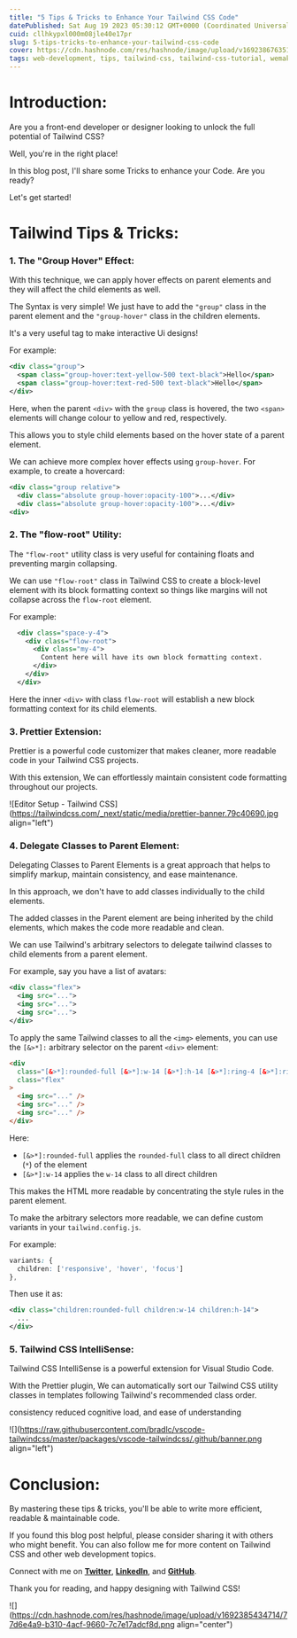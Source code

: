 ```yaml
---
title: "5 Tips & Tricks to Enhance Your Tailwind CSS Code"
datePublished: Sat Aug 19 2023 05:30:12 GMT+0000 (Coordinated Universal Time)
cuid: cllhkypxl000m08jle40e17pr
slug: 5-tips-tricks-to-enhance-your-tailwind-css-code
cover: https://cdn.hashnode.com/res/hashnode/image/upload/v1692386763515/e32525a8-334f-4f2e-bea7-b49d792d4e25.png
tags: web-development, tips, tailwind-css, tailwind-css-tutorial, wemakedevs
---
```


# Introduction:

Are you a front-end developer or designer looking to unlock the full potential of Tailwind CSS?

Well, you're in the right place!

In this blog post, I'll share some Tricks to enhance your Code. Are you ready?

Let's get started!

# Tailwind Tips & Tricks:

### 1\. The "Group Hover" Effect:

With this technique, we can apply hover effects on parent elements and they will affect the child elements as well.

The Syntax is very simple! We just have to add the `"group"` class in the parent element and the `"group-hover"` class in the children elements.

It's a very useful tag to make interactive Ui designs!

For example:

```xml
<div class="group">
  <span class="group-hover:text-yellow-500 text-black">Hello</span>
  <span class="group-hover:text-red-500 text-black">Hello</span>
</div>
```

Here, when the parent `<div>` with the `group` class is hovered, the two `<span>` elements will change colour to yellow and red, respectively.

This allows you to style child elements based on the hover state of a parent element.

We can achieve more complex hover effects using `group-hover`. For example, to create a hovercard:

```xml
<div class="group relative">
  <div class="absolute group-hover:opacity-100">...</div>
  <div class="absolute group-hover:opacity-100">...</div>
<div>
```

### 2\. The "flow-root" Utility:

The `"flow-root"` utility class is very useful for containing floats and preventing margin collapsing.

We can use `"flow-root"` class in Tailwind CSS to create a block-level element with its block formatting context so things like margins will not collapse across the `flow-root` element.

For example:

```xml
  <div class="space-y-4">
    <div class="flow-root">
      <div class="my-4">
        Content here will have its own block formatting context.
      </div>
    </div>
  </div>
```

Here the inner `<div>` with class `flow-root` will establish a new block formatting context for its child elements.

### 3\. Prettier Extension:

Prettier is a powerful code customizer that makes cleaner, more readable code in your Tailwind CSS projects.

With this extension, We can effortlessly maintain consistent code formatting throughout our projects.

![Editor Setup - Tailwind CSS](https://tailwindcss.com/_next/static/media/prettier-banner.79c40690.jpg align="left")

### 4\. Delegate Classes to Parent Element:

Delegating Classes to Parent Elements is a great approach that helps to simplify markup, maintain consistency, and ease maintenance.

In this approach, we don't have to add classes individually to the child elements.

The added classes in the Parent element are being inherited by the child elements, which makes the code more readable and clean.

We can use Tailwind's arbitrary selectors to delegate tailwind classes to child elements from a parent element.

For example, say you have a list of avatars:

```xml
<div class="flex">
  <img src="...">
  <img src="...">
  <img src="...">
</div>
```

To apply the same Tailwind classes to all the `<img>` elements, you can use the `[&>*]:` arbitrary selector on the parent `<div>` element:

```html
<div
  class="[&>*]:rounded-full [&>*]:w-14 [&>*]:h-14 [&>*]:ring-4 [&>*]:ring-white"
  class="flex"
>
  <img src="..." />
  <img src="..." />
  <img src="..." />
</div>
```

Here:

- `[&>*]:rounded-full` applies the `rounded-full` class to all direct children (`*`) of the element
- `[&>*]:w-14` applies the `w-14` class to all direct children

This makes the HTML more readable by concentrating the style rules in the parent element.

To make the arbitrary selectors more readable, we can define custom variants in your `tailwind.config.js`.

For example:

```css
variants: {
  children: ['responsive', 'hover', 'focus']
},
```

Then use it as:

```xml
<div class="children:rounded-full children:w-14 children:h-14">
  ...
</div>
```

### 5\. Tailwind CSS IntelliSense:

Tailwind CSS IntelliSense is a powerful extension for Visual Studio Code.

With the Prettier plugin, We can automatically sort our Tailwind CSS utility classes in templates following Tailwind's recommended class order.

consistency reduced cognitive load, and ease of understanding

![](https://raw.githubusercontent.com/bradlc/vscode-tailwindcss/master/packages/vscode-tailwindcss/.github/banner.png align="left")

# Conclusion:

By mastering these tips & tricks, you'll be able to write more efficient, readable & maintainable code.

If you found this blog post helpful, please consider sharing it with others who might benefit. You can also follow me for more content on Tailwind CSS and other web development topics.

Connect with me on [**Twitter**](https://twitter.com/intent/follow?screen_name=Arindam_1729), [**LinkedIn**](https://www.linkedin.com/in/arindam2004/), and [**GitHub**](https://github.com/Arindam200).

Thank you for reading, and happy designing with Tailwind CSS!

![](https://cdn.hashnode.com/res/hashnode/image/upload/v1692385434714/77d6e4a9-b310-4acf-9660-7c7e17adcf8d.png align="center")
